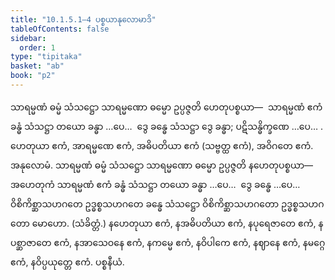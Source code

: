 ```yaml
---
title: "10.1.5.1–4 ပစ္စယာနုလောမာဒိ"
tableOfContents: false
sidebar:
  order: 1
type: "tipitaka"
basket: "ab"
book: "p2"
---
```



<DynamicBreadcrumb />

<Division number="23" book="p2" e="ch" v="38" p="305">

<Paragraph number="2368" book="p2">
သာရမ္မဏံ ဓမ္မံ သံသဋ္ဌော သာရမ္မဏော ဓမ္မော ဥပ္ပဇ္ဇတိ ဟေတုပစ္စယာ—  သာရမ္မဏံ ဧကံ ခန္ဓံ သံသဋ္ဌာ တယော ခန္ဓာ …ပေ…  ဒွေ ခန္ဓေ သံသဋ္ဌာ ဒွေ ခန္ဓာ; ပဋိသန္ဓိက္ခဏေ …ပေ… .
</Paragraph>

</Division>
<Division number="24" book="p2" e="ch" v="38" p="305">

<Paragraph number="2369" book="p2">
ဟေတုယာ ဧကံ, အာရမ္မဏေ ဧကံ, အဓိပတိယာ ဧကံ (သဗ္ဗတ္ထ ဧကံ), အဝိဂတေ ဧကံ.

</Paragraph>
</Division>

<Paragraph number="2370" type="center" book="p2">
အနုလောမံ.


</Paragraph>

<Division number="25" book="p2" e="ch" v="38" p="305">

<Paragraph number="2371" book="p2">
သာရမ္မဏံ ဓမ္မံ သံသဋ္ဌော သာရမ္မဏော ဓမ္မော ဥပ္ပဇ္ဇတိ နဟေတုပစ္စယာ—  အဟေတုကံ သာရမ္မဏံ ဧကံ ခန္ဓံ သံသဋ္ဌာ တယော ခန္ဓာ …ပေ…  ဒွေ ခန္ဓေ …ပေ…  ဝိစိကိစ္ဆာသဟဂတေ ဥဒ္ဓစ္စသဟဂတေ ခန္ဓေ သံသဋ္ဌော ဝိစိကိစ္ဆာသဟဂတော ဥဒ္ဓစ္စသဟဂတော မောဟော. (သံခိတ္တံ.)
</Paragraph>

</Division>
<Division number="26" book="p2" e="ch" v="38" p="306">

<Paragraph number="2372" book="p2">
နဟေတုယာ ဧကံ, နအဓိပတိယာ ဧကံ, နပုရေဇာတေ ဧကံ, နပစ္ဆာဇာတေ ဧကံ, နအာသေဝနေ ဧကံ, နကမ္မေ ဧကံ, နဝိပါကေ ဧကံ, နဈာနေ ဧကံ, နမဂ္ဂေ ဧကံ, နဝိပ္ပယုတ္တေ ဧကံ.

</Paragraph>
</Division>

<Paragraph number="2373" type="center" book="p2">
ပစ္စနီယံ.
</Paragraph>